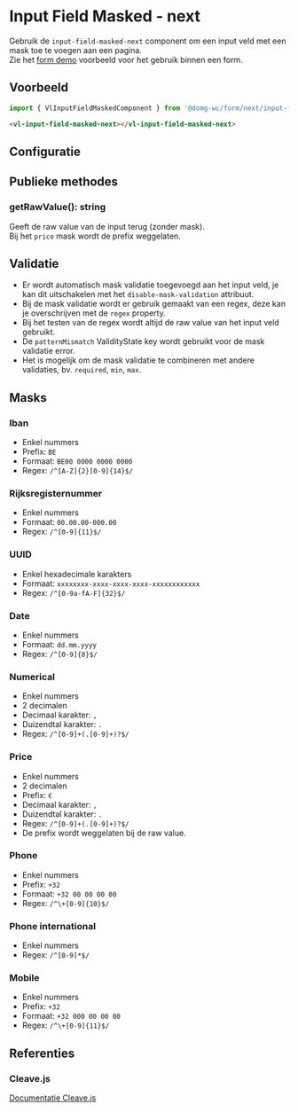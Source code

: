 
# Input Field Masked - next

Gebruik de `input-field-masked-next` component om een input veld met een mask toe te voegen aan een pagina.<br/>
Zie het [form demo](/docs/applicatief-voorbeelden-form-demo--documentatie) voorbeeld voor het gebruik binnen een form.

## Voorbeeld

```js
import { VlInputFieldMaskedComponent } from '@domg-wc/form/next/input-field-masked';
```

```html
<vl-input-field-masked-next></vl-input-field-masked-next>
```

<Canvas of={VlInputFieldMaskedStories.InputFieldMaskedIban} />

## Configuratie

<ArgTypes of={VlInputFieldMaskedStories.InputFieldMaskedIban} />

## Publieke methodes

<FormControlPublicMethods />

### getRawValue(): string

Geeft de raw value van de input terug (zonder mask).<br/>
Bij het `price` mask wordt de prefix weggelaten.

## Validatie

- Er wordt automatisch mask validatie toegevoegd aan het input veld, je kan dit uitschakelen met het `disable-mask-validation` attribuut.
- Bij de mask validatie wordt er gebruik gemaakt van een regex, deze kan je overschrijven met de `regex` property.
- Bij het testen van de regex wordt altijd de raw value van het input veld gebruikt.
- De `patternMismatch` ValidityState key wordt gebruikt voor de mask validatie error.
- Het is mogelijk om de mask validatie te combineren met andere validaties, bv. `required`, `min`, `max`.

## Masks

### Iban

- Enkel nummers
- Prefix: `BE`
- Formaat: `BE00 0000 0000 0000`
- Regex: `/^[A-Z]{2}[0-9]{14}$/`

<Canvas of={VlInputFieldMaskedStories.InputFieldMaskedIban} />

### Rijksregisternummer

- Enkel nummers
- Formaat: `00.00.00-000.00`
- Regex: `/^[0-9]{11}$/`

<Canvas of={VlInputFieldMaskedStories.InputFieldMaskedRrn} />

### UUID

- Enkel hexadecimale karakters
- Formaat: `xxxxxxxx-xxxx-xxxx-xxxx-xxxxxxxxxxxx`
- Regex: `/^[0-9a-fA-F]{32}$/`

<Canvas of={VlInputFieldMaskedStories.InputFieldMaskedUuid} />

### Date

- Enkel nummers
- Formaat: `dd.mm.yyyy`
- Regex: `/^[0-9]{8}$/`

<Canvas of={VlInputFieldMaskedStories.InputFieldMaskedDate} />

### Numerical

- Enkel nummers
- 2 decimalen
- Decimaal karakter: `,`
- Duizendtal karakter: `.`
- Regex: `/^[0-9]+(.[0-9]+)?$/`

<Canvas of={VlInputFieldMaskedStories.InputFieldMaskedNumerical} />

### Price

- Enkel nummers
- 2 decimalen
- Prefix: `€`
- Decimaal karakter: `,`
- Duizendtal karakter: `.`
- Regex: `/^[0-9]+(.[0-9]+)?$/`
- De prefix wordt weggelaten bij de raw value.

<Canvas of={VlInputFieldMaskedStories.InputFieldMaskedPrice} />

### Phone

- Enkel nummers
- Prefix: `+32`
- Formaat: `+32 00 00 00 00`
- Regex: `/^\+[0-9]{10}$/`

<Canvas of={VlInputFieldMaskedStories.InputFieldMaskedPhone} />

### Phone international

- Enkel nummers
- Regex: `/^[0-9]*$/`

<Canvas of={VlInputFieldMaskedStories.InputFieldMaskedPhoneInternational} />

### Mobile

- Enkel nummers
- Prefix: `+32`
- Formaat: `+32 000 00 00 00`
- Regex: `/^\+[0-9]{11}$/`

<Canvas of={VlInputFieldMaskedStories.InputFieldMaskedMobile} />

## Referenties

### Cleave.js

[Documentatie Cleave.js](https://nosir.github.io/cleave.js/)